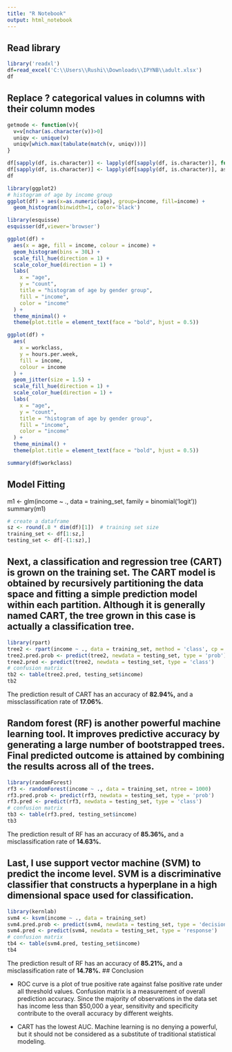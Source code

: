 ---
title: "R Notebook"
output: html_notebook
---
## Read library
```{r}
library('readxl')
df=read_excel('C:\\Users\\Rushi\\Downloads\\IPYNB\\adult.xlsx')
df
```
## Replace ? categorical values in columns with their column modes
```{r}
getmode <- function(v){
  v=v[nchar(as.character(v))>0]
  uniqv <- unique(v)
  uniqv[which.max(tabulate(match(v, uniqv)))]
}

df[sapply(df, is.character)] <- lapply(df[sapply(df, is.character)], function(x) ifelse(x=="?", getmode(x), x))
df[sapply(df, is.character)] <- lapply(df[sapply(df, is.character)], as.factor)
df
```
```{r}
library(ggplot2)
# histogram of age by income group
ggplot(df) + aes(x=as.numeric(age), group=income, fill=income) + 
  geom_histogram(binwidth=1, color='black')
```
```{r}
library(esquisse)
esquisser(df,viewer='browser')
```
```{r}
ggplot(df) +
  aes(x = age, fill = income, colour = income) +
  geom_histogram(bins = 30L) +
  scale_fill_hue(direction = 1) +
  scale_color_hue(direction = 1) +
  labs(
    x = "age",
    y = "count",
    title = "histogram of age by gender group",
    fill = "income",
    color = "income"
  ) +
  theme_minimal() +
  theme(plot.title = element_text(face = "bold", hjust = 0.5))
```

```{r}
ggplot(df) +
  aes(
    x = workclass,
    y = hours.per.week,
    fill = income,
    colour = income
  ) +
  geom_jitter(size = 1.5) +
  scale_fill_hue(direction = 1) +
  scale_color_hue(direction = 1) +
  labs(
    x = "age",
    y = "count",
    title = "histogram of age by gender group",
    fill = "income",
    color = "income"
  ) +
  theme_minimal() +
  theme(plot.title = element_text(face = "bold", hjust = 0.5))
```


```{r}
summary(df$workclass)
```
## Model Fitting
m1 <- glm(income ~ ., data = training_set, family = binomial('logit'))
summary(m1)
```{r}
# create a dataframe
sz <- round(.8 * dim(df)[1])  # training set size
training_set <- df[1:sz,]
testing_set <- df[-(1:sz),]
```
## Next, a classification and regression tree (CART) is grown on the training set. The CART model is obtained by recursively partitioning the data space and fitting a simple prediction model within each partition. Although it is generally named CART, the tree grown in this case is actually a classification tree.
```{r}
library(rpart)
tree2 <- rpart(income ~ ., data = training_set, method = 'class', cp = 1e-3)
tree2.pred.prob <- predict(tree2, newdata = testing_set, type = 'prob')
tree2.pred <- predict(tree2, newdata = testing_set, type = 'class')
# confusion matrix 
tb2 <- table(tree2.pred, testing_set$income)
tb2
```
The prediction result of CART has an accuracy of **82.94%,** and a missclassification rate of **17.06%**.

## Random forest (RF) is another powerful machine learning tool. It improves predictive accuracy by generating a large number of bootstrapped trees. Final predicted outcome is attained by combining the results across all of the trees.
```{r}
library(randomForest)
rf3 <- randomForest(income ~ ., data = training_set, ntree = 1000)
rf3.pred.prob <- predict(rf3, newdata = testing_set, type = 'prob')
rf3.pred <- predict(rf3, newdata = testing_set, type = 'class')
# confusion matrix 
tb3 <- table(rf3.pred, testing_set$income)
tb3
```
The prediction result of RF has an accuracy of **85.36%,** and a misclassification rate of **14.63%.**

## Last, I use support vector machine (SVM) to predict the income level. SVM is a discriminative classifier that constructs a hyperplane in a high dimensional space used for classification.
```{r}
library(kernlab)
svm4 <- ksvm(income ~ ., data = training_set)
svm4.pred.prob <- predict(svm4, newdata = testing_set, type = 'decision')
svm4.pred <- predict(svm4, newdata = testing_set, type = 'response')
# confusion matrix 
tb4 <- table(svm4.pred, testing_set$income)
tb4
```
The prediction result of RF has an accuracy of **85.21%,** and a misclassification rate of **14.78%.**
## Conclusion

- ROC curve is a plot of true positive rate against false positive rate under all threshold values. Confusion matrix is a measurement of overall prediction accuracy. Since the majority of observations in the data set has income less than $50,000 a year, sensitivity and specificity contribute to the overall accuracy by different weights. 

- CART has the lowest AUC. Machine learning is no denying a powerful, but it should not be considered as a substitute of traditional statistical modeling.

